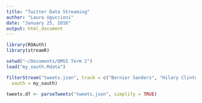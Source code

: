 ```yaml
---
title: "Twitter Data Streaming"
author: "Laura Uguccioni"
date: "January 25, 2016"
output: html_document
---
```


```r
library(ROAuth)
library(streamR)

setwd("~/Documents/QMSS Term 2")
load("my_oauth.Rdata")

filterStream("tweets.json", track = c("Bernier Sanders", "Hilary Clinton"), timeout = 10, 
  oauth = my_oauth)

tweets.df <- parseTweets("tweets.json", simplify = TRUE)
```
